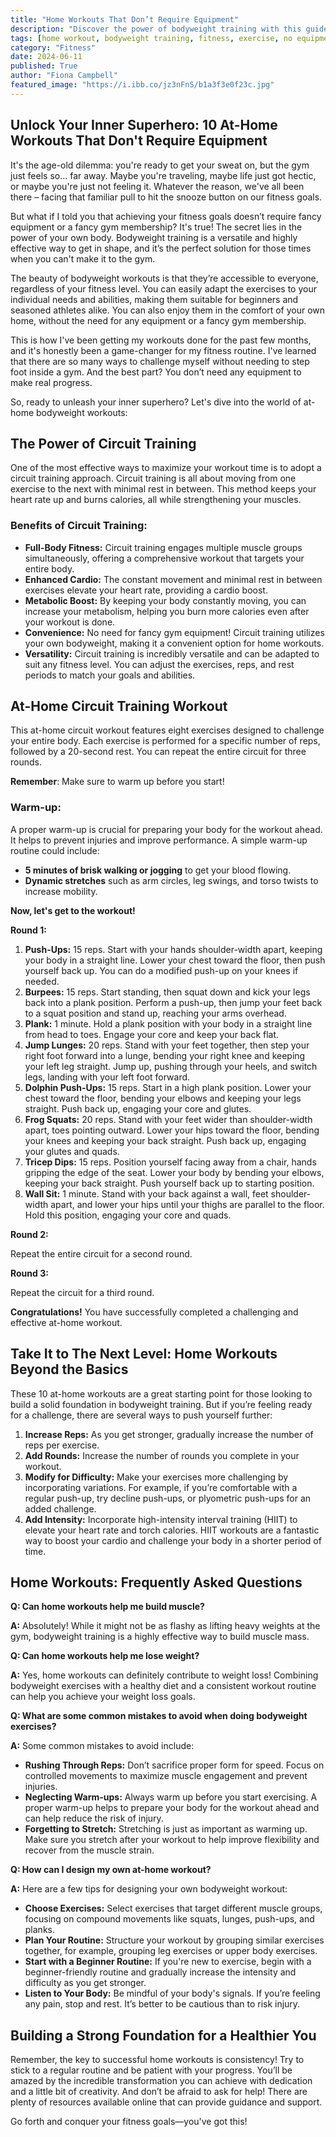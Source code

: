 ```yaml
---
title: "Home Workouts That Don’t Require Equipment"
description: "Discover the power of bodyweight training with this guide to effective at-home workouts that don't require any equipment. Learn about circuit training, get a sample workout routine, and find answers to common questions about achieving fitness goals at home."
tags: [home workout, bodyweight training, fitness, exercise, no equipment, circuit training, beginner workout, workout routine, fitness tips, weight loss, muscle building]
category: "Fitness"
date: 2024-06-11
published: True
author: "Fiona Campbell"
featured_image: "https://i.ibb.co/jz3nFnS/b1a3f3e0f23c.jpg"
---
```


##  Unlock Your Inner Superhero: 10 At-Home Workouts That Don't Require Equipment

It's the age-old dilemma: you're ready to get your sweat on, but the gym just feels so… far away. Maybe you're traveling, maybe life just got hectic, or maybe you're just not feeling it. Whatever the reason, we've all been there – facing that familiar pull to hit the snooze button on our fitness goals.

But what if I told you that achieving your fitness goals doesn’t require fancy equipment or a fancy gym membership? It's true! The secret lies in the power of your own body. Bodyweight training is a versatile and highly effective way to get in shape, and it’s the perfect solution for those times when you can't make it to the gym.

The beauty of bodyweight workouts is that they’re accessible to everyone, regardless of your fitness level. You can easily adapt the exercises to your individual needs and abilities, making them suitable for beginners and seasoned athletes alike.  You can also enjoy them in the comfort of your own home, without the need for any equipment or a fancy gym membership.

This is how I've been getting my workouts done for the past few months, and it's honestly been a game-changer for my fitness routine. I've learned that there are so many ways to challenge myself without needing to step foot inside a gym. And the best part? You don’t need any equipment to make real progress. 

So, ready to unleash your inner superhero? Let's dive into the world of at-home bodyweight workouts:

## The Power of Circuit Training

One of the most effective ways to maximize your workout time is to adopt a circuit training approach. Circuit training is all about moving from one exercise to the next with minimal rest in between. This method keeps your heart rate up and burns calories, all while strengthening your muscles.

###  Benefits of Circuit Training:

* **Full-Body Fitness:** Circuit training engages multiple muscle groups simultaneously, offering a comprehensive workout that targets your entire body.
* **Enhanced Cardio:**  The constant movement and minimal rest in between exercises elevate your heart rate, providing a cardio boost.
* **Metabolic Boost:** By keeping your body constantly moving, you can increase your metabolism, helping you burn more calories even after your workout is done.
* **Convenience:**  No need for fancy gym equipment! Circuit training utilizes your own bodyweight, making it a convenient option for home workouts.
* **Versatility:** Circuit training is incredibly versatile and can be adapted to suit any fitness level. You can adjust the exercises, reps, and rest periods to match your goals and abilities.

## At-Home Circuit Training Workout

This at-home circuit workout features eight exercises designed to challenge your entire body. Each exercise is performed for a specific number of reps, followed by a 20-second rest. You can repeat the entire circuit for three rounds. 

**Remember**: Make sure to warm up before you start!  

### Warm-up: 

A proper warm-up is crucial for preparing your body for the workout ahead. It helps to prevent injuries and improve performance. A simple warm-up routine could include:

* **5 minutes of brisk walking or jogging** to get your blood flowing. 
* **Dynamic stretches** such as arm circles, leg swings, and torso twists to increase mobility.  

**Now, let's get to the workout!**

**Round 1:**

1. **Push-Ups:**  15 reps.  Start with your hands shoulder-width apart, keeping your body in a straight line.  Lower your chest toward the floor, then push yourself back up. You can do a modified push-up on your knees if needed. 
2. **Burpees:** 15 reps. Start standing, then squat down and kick your legs back into a plank position. Perform a push-up, then jump your feet back to a squat position and stand up, reaching your arms overhead. 
3. **Plank:** 1 minute.  Hold a plank position with your body in a straight line from head to toes.  Engage your core and keep your back flat. 
4. **Jump Lunges:**  20 reps. Stand with your feet together, then step your right foot forward into a lunge, bending your right knee and keeping your left leg straight.  Jump up, pushing through your heels, and switch legs, landing with your left foot forward. 
5. **Dolphin Push-Ups:** 15 reps.  Start in a high plank position.  Lower your chest toward the floor, bending your elbows and keeping your legs straight.  Push back up, engaging your core and glutes. 
6. **Frog Squats:** 20 reps.  Stand with your feet wider than shoulder-width apart, toes pointing outward.  Lower your hips toward the floor, bending your knees and keeping your back straight.  Push back up, engaging your glutes and quads. 
7. **Tricep Dips:**  15 reps.  Position yourself facing away from a chair, hands gripping the edge of the seat.  Lower your body by bending your elbows, keeping your back straight.  Push yourself back up to starting position.
8. **Wall Sit:**  1 minute.  Stand with your back against a wall, feet shoulder-width apart, and lower your hips until your thighs are parallel to the floor.  Hold this position, engaging your core and quads.

**Round 2:**

Repeat the entire circuit for a second round. 

**Round 3:**

Repeat the circuit for a third round.

**Congratulations!** You have successfully completed a challenging and effective at-home workout.  

## Take It to The Next Level: Home Workouts Beyond the Basics

These 10 at-home workouts are a great starting point for those looking to build a solid foundation in bodyweight training. But if you’re feeling ready for a challenge, there are several ways to push yourself further:

1. **Increase Reps:**  As you get stronger, gradually increase the number of reps per exercise.
2. **Add Rounds:**  Increase the number of rounds you complete in your workout.
3. **Modify for Difficulty:** Make your exercises more challenging by incorporating variations.  For example, if you’re comfortable with a regular push-up, try decline push-ups, or plyometric push-ups for an added challenge.
4. **Add Intensity:** Incorporate high-intensity interval training (HIIT) to elevate your heart rate and torch calories.  HIIT workouts are a fantastic way to boost your cardio and challenge your body in a shorter period of time.

##  Home Workouts: Frequently Asked Questions

**Q: Can home workouts help me build muscle?**

**A:** Absolutely!  While it might not be as flashy as lifting heavy weights at the gym, bodyweight training is a highly effective way to build muscle mass. 

**Q: Can home workouts help me lose weight?**

**A:**  Yes, home workouts can definitely contribute to weight loss! Combining bodyweight exercises with a healthy diet and a consistent workout routine can help you achieve your weight loss goals.

**Q: What are some common mistakes to avoid when doing bodyweight exercises?**

**A:** Some common mistakes to avoid include:

* **Rushing Through Reps:**  Don’t sacrifice proper form for speed.  Focus on controlled movements to maximize muscle engagement and prevent injuries.
* **Neglecting Warm-ups:** Always warm up before you start exercising.  A proper warm-up helps to prepare your body for the workout ahead and can help reduce the risk of injury.
* **Forgetting to Stretch:** Stretching is just as important as warming up. Make sure you stretch after your workout to help improve flexibility and recover from the muscle strain. 

**Q: How can I design my own at-home workout?**

**A:** Here are a few tips for designing your own bodyweight workout:

* **Choose Exercises:** Select exercises that target different muscle groups, focusing on compound movements like squats, lunges, push-ups, and planks.
* **Plan Your Routine:**  Structure your workout by grouping similar exercises together, for example, grouping leg exercises or upper body exercises. 
* **Start with a Beginner Routine:**  If you're new to exercise, begin with a beginner-friendly routine and gradually increase the intensity and difficulty as you get stronger.
* **Listen to Your Body:**  Be mindful of your body's signals. If you’re feeling any pain, stop and rest.  It’s better to be cautious than to risk injury.

## Building a Strong Foundation for a Healthier You

Remember, the key to successful home workouts is consistency!  Try to stick to a regular routine and be patient with your progress.  You’ll be amazed by the incredible transformation you can achieve with dedication and a little bit of creativity.  And don’t be afraid to ask for help! There are plenty of resources available online that can provide guidance and support.  

Go forth and conquer your fitness goals—you've got this!
